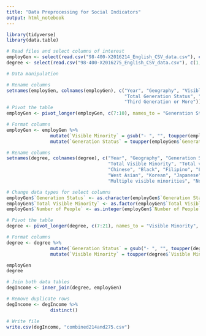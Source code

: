 ```yaml
---
title: "Data Preprocessing for Social Indicators"
output: html_notebook
---
```


```r
library(tidyverse)
library(data.table)
```

```r
# Read files and select columns of interest
employGen <- select(read.csv("98-400-X2016214_English_CSV_data.csv"), c(1, 4, 8, 11, 14, 17, 20:23))
degree <- select(read.csv("98-400-X2016275_English_CSV_data.csv"), c(1, 4, 8, 11, 14, 17, 20:34))
```

```r
# Data manipulation

# Rename columns
setnames(employGen, colnames(employGen), c("Year", "Geography", "Visible Minority", "Age", "Sex", "Total Income Groups", 
                                           "Total Generation Status", "First Generation", "Second Generation",
                                           "Third Generation or More"))
# Pivot the table
employGen <- pivot_longer(employGen, c(7:10), names_to = "Generation Status", values_to = "Number of People")

# Format columns
employGen <- employGen %>%
                mutate(`Visible Minority` = gsub("- ", "", toupper(employGen$`Visible Minority`)) %>%
                mutate(`Generation Status` = toupper(employGen$`Generation Status`)

# Rename columns
setnames(degree, colnames(degree), c("Year", "Geography", "Generation Status", "Age", "Sex", "Education", 
                                     "Total Visible Minority", "Total visible minority population", "South Asian", 
                                     "Chinese", "Black", "Filipino", "Latin American", "Arab", "Southeast Asian", 
                                     "West Asian", "Korean", "Japanese", "Visible minority, n.i.e.", 
                                     "Multiple visible minorities", "Not a visible minority"))

# Change data types for select columns
employGen$`Generation Status` <- as.character(employGen$`Generation Status`)
employGen$`Total Visible Minority` <- as.factor(employGen$`Total Visible Minority`)
employGen$`Number of People` <- as.integer(employGen$`Number of People`)

# Pivot the table
degree <- pivot_longer(degree, c(7:21), names_to = "Visible Minority", values_to = "Number of People 2")

# Format columns
degree <- degree %>%
                mutate(`Generation Status` = gsub("- ", "", toupper(degree$`Generation Status`)) %>%
                mutate(`Visible Minority` = toupper(degree$`Visible Minority`)

employGen
degree
```
```r
# Join both data tables
degIncome <- inner_join(degree, employGen)

# Remove duplicate rows
degIncome <- degIncome %>%
                distinct()

# Write file
write.csv(degIncome, "combined214and275.csv")
```

